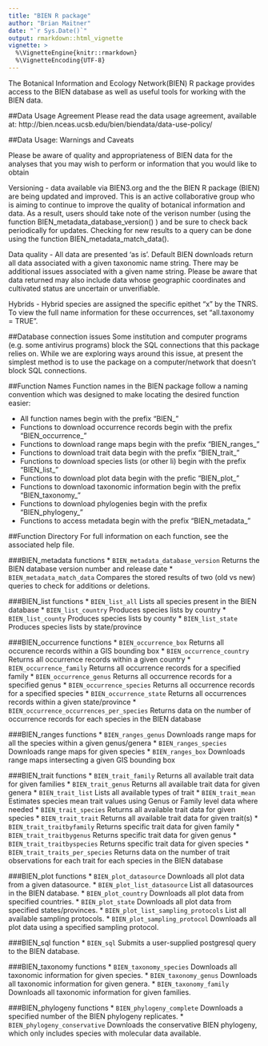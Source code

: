 ```yaml
---
title: "BIEN R package"
author: "Brian Maitner"
date: "`r Sys.Date()`"
output: rmarkdown::html_vignette
vignette: >
  %\VignetteEngine{knitr::rmarkdown}
  %\VignetteEncoding{UTF-8}
---
```


The Botanical Information and Ecology Network(BIEN) R package provides access to the BIEN database as well as useful tools for working with the BIEN data.

##Data Usage Agreement
Please read the data usage agreement, available at: http://bien.nceas.ucsb.edu/bien/biendata/data-use-policy/

##Data Usage: Warnings and Caveats

Please be aware of quality and appropriateness of BIEN data for the analyses that you may wish to perform or information that you would like to obtain

Versioning - data available via BIEN3.org and the the BIEN R package (BIEN) are being updated and improved. This is an active collaborative group who is aiming to continue to improve the quality of botanical information and data. As a result, users should take note of the verison number (using the function BIEN_metadata_database_version() ) and be sure to check back periodically for updates.  Checking for new results to a query can be done using the function BIEN_metadata_match_data(). 

Data quality - All data are presented ‘as is’.  Default BIEN downloads return all data associated with a given taxonomic name string. There may be additional issues associated with a given name string. Please be aware that data returned may also include data whose geographic coordinates and cultivated status are uncertain or unverifiable. 

Hybrids - Hybrid species are assigned the specific epithet "x" by the TNRS.  To view the full name information for these occurrences, set "all.taxonomy = TRUE".

##Database connection issues
Some institution and computer programs (e.g. some antivirus programs) block the SQL connections that this package relies on.  While we are exploring ways around this issue, at present the simplest method is to use the package on a computer/network that doesn't block SQL connections.


##Function Names
Function names in the BIEN package follow a naming convention which was designed to make locating the desired function easier:

* All function names begin with the prefix "BIEN_"
* Functions to download occurrence records begin with the prefix "BIEN_occurrence_"
* Functions to download range maps begin with the prefix "BIEN_ranges_"
* Functions to download trait data begin with the prefix "BIEN_trait_"
* Functions to download species lists (or other li) begin with the prefix "BIEN_list_"
* Functions to download plot data begin with the prefic "BIEN_plot_"
* Functions to download taxonomic information begin with the prefix "BIEN_taxonomy_"
* Functions to download phylogenies begin with the prefix "BIEN_phylogeny_"
* Functions to access metadata begin with the prefix "BIEN_metadata_"

##Function Directory
For full information on each function, see the associated help file.

###BIEN_metadata functions
* `BIEN_metadata_database_version` Returns the BIEN database version number and release date
* `BIEN_metadata_match_data` Compares the stored results of two (old vs new) queries to check for additions or deletions.

###BIEN_list functions
* `BIEN_list_all` Lists all species present in the BIEN database
* `BIEN_list_country` Produces species lists by country
* `BIEN_list_county` Produces species lists by county
* `BIEN_list_state` Produces species lists by state/province

###BIEN_occurrence functions
* `BIEN_occurrence_box`  Returns all occurence records within a GIS bounding box 
* `BIEN_occurrence_country` Returns all occurrence records within a given country
* `BIEN_occurrence_family` Returns all occurrence records for a specified family
* `BIEN_occurrence_genus` Returns all occurrence records for a specified genus
* `BIEN_occurrence_species` Returns all occurrence records for a specified species
* `BIEN_occurrence_state` Returns all occurrences records within a given state/province
* `BIEN_occurrence_occurrences_per_species` Returns data on the number of occurrence records for each species in the BIEN database

###BIEN_ranges functions
* `BIEN_ranges_genus` Downloads range maps for all the species within a given genus/genera
* `BIEN_ranges_species` Downloads range maps for given species
* `BIEN_ranges_box` Downloads range maps intersecting a given GIS bounding box

###BIEN_trait functions
* `BIEN_trait_family` Returns all available trait data for given families
* `BIEN_trait_genus` Returns all available trait data for given genera
* `BIEN_trait_list` Lists all available types of trait
* `BIEN_trait_mean` Estimates species mean trait values using Genus or Family level data where needed
* `BIEN_trait_species` Returns all available trait data for given species
* `BIEN_trait_trait` Returns all available trait data for given trait(s)
* `BIEN_trait_traitbyfamily` Returns specific trait data for given family
* `BIEN_trait_traitbygenus` Returns specific trait data for given genus
* `BIEN_trait_traitbyspecies` Returns specific trait data for given species
* `BIEN_trait_traits_per_species` Returns data on the number of trait observations for each trait for each species in the BIEN database

###BIEN_plot functions
* `BIEN_plot_datasource` Downloads all plot data from a given datasource.
* `BIEN_plot_list_datasource` List all datasources in the BIEN database.
* `BIEN_plot_country` Downloads all plot data from specified countries.
* `BIEN_plot_state` Downloads all plot data from specified states/provinces.
* `BIEN_plot_list_sampling_protocols` List all available sampling protocols.
* `BIEN_plot_sampling_protocol` Downloads all plot data using a specified sampling protocol.

###BIEN_sql function
* `BIEN_sql` Submits a user-supplied postgresql query to the BIEN database.

###BIEN_taxonomy functions
* `BIEN_taxonomy_species` Downloads all taxonomic information for given species.
* `BIEN_taxonomy_genus` Downloads all taxonomic information for given genera.
* `BIEN_taxonomy_family` Downloads all taxonomic information for given families.

###BIEN_phylogeny functions
* `BIEN_phylogeny_complete` Downloads a specified number of the BIEN phylogeny replicates.
* `BIEN_phylogeny_conservative` Downloads the conservative BIEN phylogeny, which only includes species with molecular data available.
